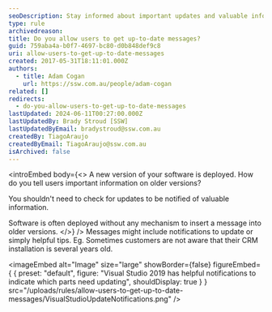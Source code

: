 ```yaml
---
seoDescription: Stay informed about important updates and valuable information without needing to check for software updates with our intuitive notifications
type: rule
archivedreason:
title: Do you allow users to get up-to-date messages?
guid: 759aba4a-b0f7-4697-bc80-d0b848def9c8
uri: allow-users-to-get-up-to-date-messages
created: 2017-05-31T18:11:01.000Z
authors:
  - title: Adam Cogan
    url: https://ssw.com.au/people/adam-cogan
related: []
redirects:
  - do-you-allow-users-to-get-up-to-date-messages
lastUpdated: 2024-06-11T00:27:00.000Z
lastUpdatedBy: Brady Stroud [SSW]
lastUpdatedByEmail: bradystroud@ssw.com.au
createdBy: TiagoAraujo
createdByEmail: TiagoAraujo@ssw.com.au
isArchived: false
---
```


<introEmbed
  body={<>
A new version of your software is deployed. How do you tell users important information on older versions?

You shouldn't need to check for updates to be notified of valuable information.

Software is often deployed without any mechanism to insert a message into older versions.
  </>}
/>
Messages might include notifications to update or simply helpful tips. Eg. Sometimes customers are not aware that their CRM installation is several years old.


<imageEmbed
  alt="Image"
  size="large"
  showBorder={false}
  figureEmbed={ {
    preset: "default",
    figure: "Visual Studio 2019 has helpful notifications to indicate which parts need updating",
    shouldDisplay: true
  } }
  src="/uploads/rules/allow-users-to-get-up-to-date-messages/VisualStudioUpdateNotifications.png"
/>
